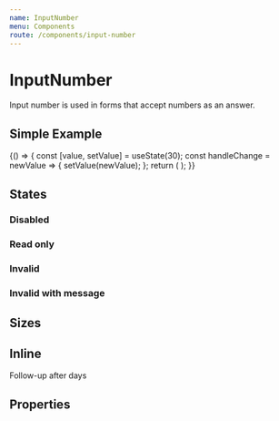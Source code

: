 ```yaml
---
name: InputNumber
menu: Components
route: /components/input-number
---
```



# InputNumber

<ComponentStatus stage="pre" responsive="no" accessible="no" />

Input number is used in forms that accept numbers as an answer.

## Simple Example

<Playground>
  {() => {
    const [value, setValue] = useState(30);
    const handleChange = newValue => {
      setValue(newValue);
    };
    return (
      <InputNumber
        value={value}
        max={32}
        min={0}
        onChange={handleChange}
        placeholder="Age"
      />
    );
  }}
</Playground>

## States

### Disabled

<Playground>
  <InputNumber
    placeholder="SIN Number"
    value={1234}
    disabled={true}
    name="sin"
  />
</Playground>

### Read only

<Playground>
  <InputNumber
    placeholder="Your pin number"
    value={12345}
    readonly={true}
    name="pinNumber"
  />
</Playground>

### Invalid

<Playground>
  <InputNumber
    placeholder="Give a whole number"
    defaultValue={1.1}
    invalid={true}
    name="wholeNumber"
  />
</Playground>

### Invalid with message

<Playground>
  <InputNumber
    placeholder="Days per month"
    defaultValue={1.1}
    max={32}
    min={0}
    errorMessage="Enter a number between 0 and 32"
    name="daysPerMonth"
  />
</Playground>

## Sizes

<Playground>
  <InputNumber name="smallField" size="small" placeholder="Duration" />
  <InputNumber
    name="largeField"
    size="large"
    placeholder="Duration but bigger"
  />
</Playground>

## Inline

<Playground>
  <Text>
    Follow-up after
    <InputNumber
      name="durationInDays"
      defaultValue={2}
      size="small"
      inline={true}
      max={4}
      min={0}
      align="center"
    />
    days
  </Text>
</Playground>

## Properties

<Props of={InputNumber} />
